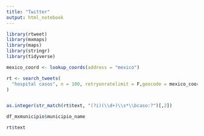 ```yaml
---
title: "Twitter"
output: html_notebook
---
```




```r
library(rtweet)
library(mxmaps)
library(maps)
library(stringr)
library(tidyverse)
```


```r
mexico_coord <- lookup_coords(address = "mexico")
```


```r
rt <- search_tweets(
  "hospital casos", n = 100, retryonratelimit = F,geocode = mexico_coord,include_rts = F
)
```


```r

```

```r
as.integer(str_match(rt$text, "(?i)(\\d+)\\s*\\bcaso:?")[,2])

df_mxmunicipio$municipio_name

rt$text
```


```r

```


```r

```

```r

```


```r

```


```r

```

```r

```


```r

```


```r

```

